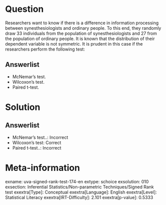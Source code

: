 Question
========

Researchers want to know if there is a difference in information processing between synesthesiologists and ordinary people. To this end, they randomly draw 33 individuals from the population of synesthesiologists and 27 from the population of ordinary people. It is known that the distribution of their dependent variable is not symmetric. It is prudent in this case if the researchers perform the following test:

Answerlist
----------

* McNemar's test.
* Wilcoxon's test.
* Paired t-test.

Solution
========

Answerlist
----------

* McNemar's test..: Incorrect
* Wilcoxon's test: Correct
* Paired t-test..: Incorrect

Meta-information
================
exname: uva-signed-rank-test-174-en
extype: schoice
exsolution: 010
exsection: Inferential Statistics/Non-parametric Techniques/Signed Rank test
exextra[Type]: Conceptual
exextra[Language]: English
exextra[Level]: Statistical Literacy
exextra[IRT-Difficulty]: 2.101
exextra[p-value]: 0.5333
